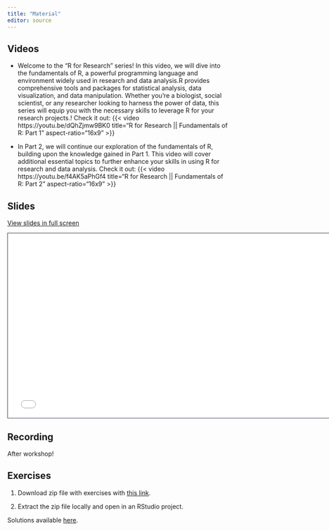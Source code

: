 ---
title: "Material"
editor: source
---


## Videos 
- Welcome to the "R for Research" series! In this video, we will dive into the fundamentals of R, a powerful programming language and environment widely used in research and data analysis.R provides comprehensive tools and packages for statistical analysis, data visualization, and data manipulation. Whether you're a biologist, social scientist, or any researcher looking to harness the power of data, this series will equip you with the necessary skills to leverage R for your research projects.! Check it out: {{< video https://youtu.be/dQhZjmw9BK0 title="R for Research || Fundamentals of R: Part 1" aspect-ratio="16x9" >}}

- In Part 2, we will continue our exploration of the fundamentals of R, building upon the knowledge gained in Part 1. This video will cover additional essential topics to further enhance your skills in using R for research and data analysis. Check it out: {{< video https://youtu.be/f4AK5aPhGf4 title="R for Research || Fundamentals of R: Part 2" aspect-ratio="16x9" >}}



## Slides

[View slides in full screen](/slides/index.qmq)

```{=html}
<iframe class="slide-deck" src="/slides/" height="420" width="747" style="border: 1px solid #2e3846;"></iframe>
```

## Recording
After workshop!

<!-- <iframe width="560" height="315" src="https://www.youtube.com/embed/p-diyV2E77o" title="YouTube video player" frameborder="0" allow="accelerometer; autoplay; clipboard-write; encrypted-media; gyroscope; picture-in-picture" allowfullscreen></iframe> -->

## Exercises

1. Download zip file with exercises with [this link](https://github.com/chirtaltraining/gtsummary4publichealth/raw/main/exercises/exercises.zip).

1. Extract the zip file locally and open in an RStudio project.

Solutions available [here](/exercises/solutions.html).